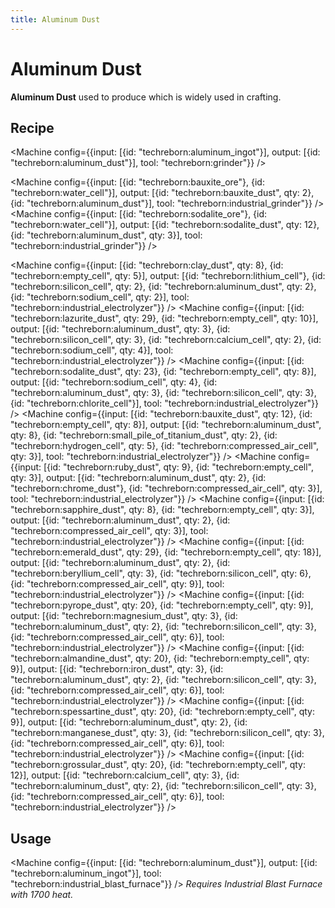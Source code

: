```yaml
---
title: Aluminum Dust
---
```


<ItemImage file="aluminum_dust" alt="aluminum Dust" size="200" />

# Aluminum Dust

**Aluminum Dust** used to produce <McItem slug="techreborn:aluminum_ingot"/> which is widely used in crafting.

## Recipe

<Machine config={{input: [{id: "techreborn:aluminum_ingot"}], output: [{id: "techreborn:aluminum_dust"}], tool: "techreborn:grinder"}} />

<Machine config={{input: [{id: "techreborn:bauxite_ore"}, {id: "techreborn:water_cell"}], output: [{id: "techreborn:bauxite_dust", qty: 2}, {id: "techreborn:aluminum_dust"}], tool: "techreborn:industrial_grinder"}} />
<Machine config={{input: [{id: "techreborn:sodalite_ore"}, {id: "techreborn:water_cell"}], output: [{id: "techreborn:sodalite_dust", qty: 12}, {id: "techreborn:aluminum_dust", qty: 3}], tool: "techreborn:industrial_grinder"}} />

<Machine config={{input: [{id: "techreborn:clay_dust", qty: 8}, {id: "techreborn:empty_cell", qty: 5}], output: [{id: "techreborn:lithium_cell"}, {id: "techreborn:silicon_cell", qty: 2}, {id: "techreborn:aluminum_dust", qty: 2}, {id: "techreborn:sodium_cell", qty: 2}], tool: "techreborn:industrial_electrolyzer"}} />
<Machine config={{input: [{id: "techreborn:lazurite_dust", qty: 29}, {id: "techreborn:empty_cell", qty: 10}], output: [{id: "techreborn:aluminum_dust", qty: 3}, {id: "techreborn:silicon_cell", qty: 3}, {id: "techreborn:calcium_cell", qty: 2}, {id: "techreborn:sodium_cell", qty: 4}], tool: "techreborn:industrial_electrolyzer"}} />
<Machine config={{input: [{id: "techreborn:sodalite_dust", qty: 23}, {id: "techreborn:empty_cell", qty: 8}], output: [{id: "techreborn:sodium_cell", qty: 4}, {id: "techreborn:aluminum_dust", qty: 3}, {id: "techreborn:silicon_cell", qty: 3}, {id: "techreborn:chlorite_cell"}], tool: "techreborn:industrial_electrolyzer"}} />
<Machine config={{input: [{id: "techreborn:bauxite_dust", qty: 12}, {id: "techreborn:empty_cell", qty: 8}], output: [{id: "techreborn:aluminum_dust", qty: 8}, {id: "techreborn:small_pile_of_titanium_dust", qty: 2}, {id: "techreborn:hydrogen_cell", qty: 5}, {id: "techreborn:compressed_air_cell", qty: 3}], tool: "techreborn:industrial_electrolyzer"}} />
<Machine config={{input: [{id: "techreborn:ruby_dust", qty: 9}, {id: "techreborn:empty_cell", qty: 3}], output: [{id: "techreborn:aluminum_dust", qty: 2}, {id: "techreborn:chrome_dust"}, {id: "techreborn:compressed_air_cell", qty: 3}], tool: "techreborn:industrial_electrolyzer"}} />
<Machine config={{input: [{id: "techreborn:sapphire_dust", qty: 8}, {id: "techreborn:empty_cell", qty: 3}], output: [{id: "techreborn:aluminum_dust", qty: 2}, {id: "techreborn:compressed_air_cell", qty: 3}], tool: "techreborn:industrial_electrolyzer"}} />
<Machine config={{input: [{id: "techreborn:emerald_dust", qty: 29}, {id: "techreborn:empty_cell", qty: 18}], output: [{id: "techreborn:aluminum_dust", qty: 2}, {id: "techreborn:beryllium_cell", qty: 3}, {id: "techreborn:silicon_cell", qty: 6}, {id: "techreborn:compressed_air_cell", qty: 9}], tool: "techreborn:industrial_electrolyzer"}} />
<Machine config={{input: [{id: "techreborn:pyrope_dust", qty: 20}, {id: "techreborn:empty_cell", qty: 9}], output: [{id: "techreborn:magnesium_dust", qty: 3}, {id: "techreborn:aluminum_dust", qty: 2}, {id: "techreborn:silicon_cell", qty: 3}, {id: "techreborn:compressed_air_cell", qty: 6}], tool: "techreborn:industrial_electrolyzer"}} />
<Machine config={{input: [{id: "techreborn:almandine_dust", qty: 20}, {id: "techreborn:empty_cell", qty: 9}], output: [{id: "techreborn:iron_dust", qty: 3}, {id: "techreborn:aluminum_dust", qty: 2}, {id: "techreborn:silicon_cell", qty: 3}, {id: "techreborn:compressed_air_cell", qty: 6}], tool: "techreborn:industrial_electrolyzer"}} />
<Machine config={{input: [{id: "techreborn:spessartine_dust", qty: 20}, {id: "techreborn:empty_cell", qty: 9}], output: [{id: "techreborn:aluminum_dust", qty: 2}, {id: "techreborn:manganese_dust", qty: 3}, {id: "techreborn:silicon_cell", qty: 3}, {id: "techreborn:compressed_air_cell", qty: 6}], tool: "techreborn:industrial_electrolyzer"}} />
<Machine config={{input: [{id: "techreborn:grossular_dust", qty: 20}, {id: "techreborn:empty_cell", qty: 12}], output: [{id: "techreborn:calcium_cell", qty: 3}, {id: "techreborn:aluminum_dust", qty: 2}, {id: "techreborn:silicon_cell", qty: 3}, {id: "techreborn:compressed_air_cell", qty: 6}], tool: "techreborn:industrial_electrolyzer"}} />

## Usage

<Machine config={{input: [{id: "techreborn:aluminum_dust"}], output: [{id: "techreborn:aluminum_ingot"}], tool: "techreborn:industrial_blast_furnace"}} />
_Requires Industrial Blast Furnace with 1700 heat._